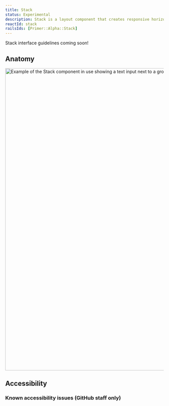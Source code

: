 ```yaml
---
title: Stack
status: Experimental
description: Stack is a layout component that creates responsive horizontal and vertical flows.
reactId: stack
railsIds: [Primer::Alpha::Stack]
---
```



<Note variant="warning">
 Stack interface guidelines coming soon!
</Note>

## Anatomy

<img
  width="960"
  alt="Example of the Stack component in use showing a text input next to a group of buttons. The stack is shown both horizontally and vertically."
  src="https://github.com/primer/primitives/assets/18661030/5b8649e0-1c3e-4845-abb1-c339b628d056"
/>

## Accessibility

### Known accessibility issues (GitHub staff only)

<AccessibilityLink label="Stack"/>
